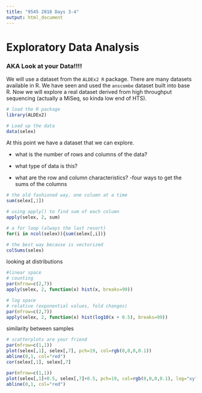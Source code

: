 ```yaml
---
title: "9545 2018 Days 3-4"
output: html_document
---
```

# Exploratory Data Analysis
### AKA Look at your Data!!!!

We will use a dataset from the `ALDEx2 R` package. There are many datasets available in R. We have seen and used the `anscombe` dataset built into base R. Now we will explore a real dataset derived from high throughput sequencing (actually a MiSeq, so kinda low end of HTS).

```r
# load the R package
library(ALDEx2)

# Load up the data
data(selex)
```

At this point we have a dataset that we can explore.

- what is the number of rows and columns of the data?

- what type of data is this?

- what are the row and column characteristics?
    -four ways to get the sums of the columns

```r
# the old fashioned way, one column at a time
sum(selex[,1])

# using apply() to find sum of each column
apply(selex, 2, sum)

# a for loop (always the last resort)
for(i in ncol(selex)){sum(selex[,i])}

# the best way because is vectorized
colSums(selex)
```
looking at distributions

```r
#linear space
# counting
par(mfrow=c(2,7))
apply(selex, 2, function(x) hist(x, breaks=99))

# log space
# relative (exponential values, fold changes)
par(mfrow=c(2,7))
apply(selex, 2, function(x) hist(log10(x + 0.5), breaks=99))

```

similarity between samples

```r
# scatterplots are your friend
par(mfrow=c(1,1))
plot(selex[,1], selex[,7], pch=19, col=rgb(0,0,0,0.1))
abline(0,1, col="red")
cor(selex[,1], selex[,7]

par(mfrow=c(1,1))
plot(selex[,1]+0.5, selex[,7]+0.5, pch=19, col=rgb(0,0,0,0.1), log="xy")
abline(0,1, col="red")
```
